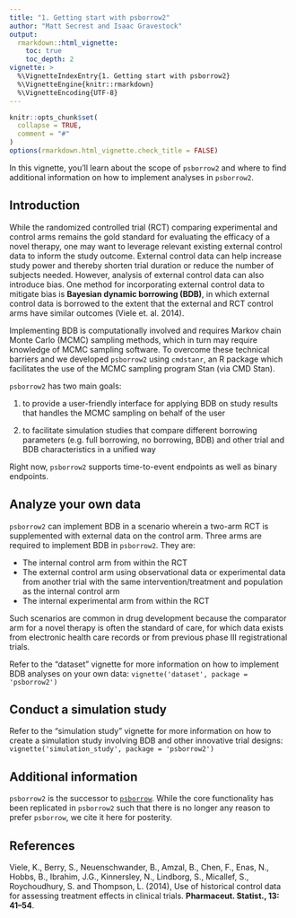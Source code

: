 ```yaml
---
title: "1. Getting start with psborrow2"
author: "Matt Secrest and Isaac Gravestock"
output:
  rmarkdown::html_vignette:
    toc: true
    toc_depth: 2
vignette: >
  %\VignetteIndexEntry{1. Getting start with psborrow2}
  %\VignetteEngine{knitr::rmarkdown}
  %\VignetteEncoding{UTF-8}
---
```


```r
knitr::opts_chunk$set(
  collapse = TRUE,
  comment = "#"
)
options(rmarkdown.html_vignette.check_title = FALSE)
```

In this vignette, you'll learn about the scope of `psborrow2` and where to find
additional information on how to implement analyses in `psborrow2`.

## Introduction

While the randomized controlled trial (RCT) comparing experimental and control
arms remains the gold standard for evaluating the efficacy of a novel therapy,
one may want to leverage relevant existing external control data to inform the
study outcome. External control data can help increase study power and thereby
shorten trial duration or reduce the number of subjects needed. However,
analysis of external control data can also introduce bias. One method for
incorporating external control data to mitigate bias is **Bayesian dynamic
borrowing (BDB)**, in which external control data is borrowed to the extent
that the external and RCT control arms have similar outcomes
(Viele et. al. 2014).

Implementing BDB is computationally involved and requires Markov chain Monte
Carlo (MCMC) sampling methods, which in turn may require knowledge
of MCMC sampling software. To overcome these technical barriers and
we developed `psborrow2` using `cmdstanr`, an R package which facilitates
the use of the MCMC sampling program Stan (via CMD Stan).

`psborrow2` has two main goals:

1. to provide a user-friendly interface for applying BDB on study results that
handles the MCMC sampling on behalf of the user

2. to facilitate simulation studies that compare different borrowing parameters
(e.g. full borrowing, no borrowing, BDB) and other trial and BDB
characteristics in a unified way

Right now, `psborrow2` supports time-to-event endpoints as well as
binary endpoints.

## Analyze your own data

`psborrow2` can implement BDB in a scenario wherein a two-arm RCT is
supplemented with external data on the control arm. Three arms are required to
implement BDB in `psborrow2`. They are:

* The internal control arm from within the RCT
* The external control arm using observational data or experimental data
from another trial with the same intervention/treatment and population
as the internal control arm
* The internal experimental arm from within the RCT

Such scenarios are common in drug development because the comparator arm for
a novel therapy is often the standard of care, for which data exists from
electronic health care records or from previous phase III registrational trials.

Refer to the "dataset" vignette for more information on
how to implement BDB analyses on your own data:
`vignette('dataset', package = 'psborrow2')`

## Conduct a simulation study

Refer to the "simulation study" vignette for more information on
how to create a simulation study involving BDB and other innovative trial
designs: `vignette('simulation_study', package = 'psborrow2')`

## Additional information
`psborrow2` is the successor to
[`psborrow`](https://cran.r-project.org/web/packages/psborrow/index.html).
While the core functionality has been replicated in `psborrow2` such that there
is no longer any reason to prefer `psborrow`, we cite it here
for posterity.

## References
Viele, K., Berry, S., Neuenschwander, B., Amzal, B., Chen, F.,
Enas, N., Hobbs, B., Ibrahim, J.G., Kinnersley, N., Lindborg, S., Micallef,
S., Roychoudhury, S. and Thompson, L. (2014),
Use of historical control data for assessing treatment effects in clinical trials.
__Pharmaceut. Statist., 13: 41--54__. \doi{10.1002/pst.1589}

